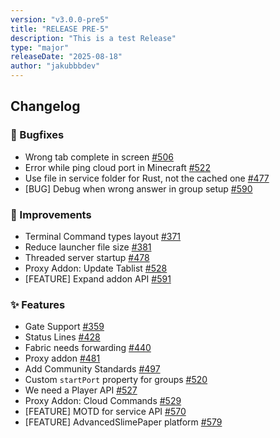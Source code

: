 ```yaml
---
version: "v3.0.0-pre5"
title: "RELEASE PRE-5"
description: "This is a test Release"
type: "major"
releaseDate: "2025-08-18"
author: "jakubbbdev"
---
```


## Changelog

### 🐛 Bugfixes
- Wrong tab complete in screen [#506](https://github.com/HttpMarco/polocloud/issues/506)
- Error while ping cloud port in Minecraft [#522](https://github.com/HttpMarco/polocloud/issues/522)
- Use file in service folder for Rust, not the cached one [#477](https://github.com/HttpMarco/polocloud/issues/477)
- [BUG] Debug when wrong answer in group setup [#590](https://github.com/HttpMarco/polocloud/issues/590)

### 🔧 Improvements
- Terminal Command types layout [#371](https://github.com/HttpMarco/polocloud/issues/371)
- Reduce launcher file size [#381](https://github.com/HttpMarco/polocloud/issues/381)
- Threaded server startup [#478](https://github.com/HttpMarco/polocloud/issues/478)
- Proxy Addon: Update Tablist [#528](https://github.com/HttpMarco/polocloud/issues/528)
- [FEATURE] Expand addon API [#591](https://github.com/HttpMarco/polocloud/issues/591)

### ✨ Features
- Gate Support [#359](https://github.com/HttpMarco/polocloud/issues/359)
- Status Lines [#428](https://github.com/HttpMarco/polocloud/issues/428)
- Fabric needs forwarding [#440](https://github.com/HttpMarco/polocloud/issues/440)
- Proxy addon [#481](https://github.com/HttpMarco/polocloud/issues/481)
- Add Community Standards [#497](https://github.com/HttpMarco/polocloud/issues/497)
- Custom `startPort` property for groups [#520](https://github.com/HttpMarco/polocloud/issues/520)
- We need a Player API [#527](https://github.com/HttpMarco/polocloud/issues/527)
- Proxy Addon: Cloud Commands [#529](https://github.com/HttpMarco/polocloud/issues/529)
- [FEATURE] MOTD for service API [#570](https://github.com/HttpMarco/polocloud/issues/570)
- [FEATURE] AdvancedSlimePaper platform [#579](https://github.com/HttpMarco/polocloud/issues/579)